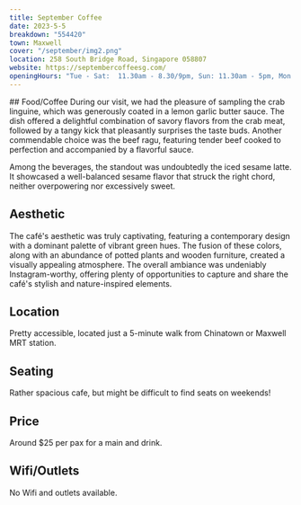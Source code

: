 ```yaml
---
title: September Coffee
date: 2023-5-5
breakdown: "554420"
town: Maxwell
cover: "/september/img2.png"
location: 258 South Bridge Road, Singapore 058807
website: https://septembercoffeesg.com/
openingHours: "Tue - Sat:  11.30am - 8.30/9pm, Sun: 11.30am - 5pm, Mon: Closed"
---
```


<CustomImage image="/september/img1.png" />
## Food/Coffee

<CustomImage image="/september/img3.png" />
During our visit, we had the pleasure of sampling the crab linguine, which was generously
coated in a lemon garlic butter sauce. The dish offered a delightful combination
of savory flavors from the crab meat, followed by a tangy kick that pleasantly surprises
the taste buds. Another commendable choice was the beef ragu, featuring tender beef
cooked to perfection and accompanied by a flavorful sauce.

Among the beverages, the standout was undoubtedly the iced sesame latte. It showcased a well-balanced sesame flavor that struck the right chord, neither overpowering nor excessively sweet.

## Aesthetic

<CustomImage image="/september/img4.png" />

The café's aesthetic was truly captivating, featuring a contemporary design with a dominant palette of vibrant green hues. The fusion of these colors, along with an abundance of potted plants and wooden furniture, created a visually appealing atmosphere. The overall ambiance was undeniably Instagram-worthy, offering plenty of opportunities to capture and share the café's stylish and nature-inspired elements.

## Location

Pretty accessible, located just a 5-minute walk from Chinatown or Maxwell MRT station.

## Seating

Rather spacious cafe, but might be difficult to find seats on weekends!

## Price

Around $25 per pax for a main and drink.

## Wifi/Outlets

No Wifi and outlets available.
